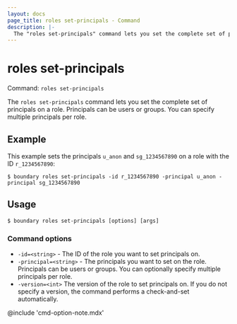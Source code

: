 ```yaml
---
layout: docs
page_title: roles set-principals - Command
description: |-
  The "roles set-principals" command lets you set the complete set of principals on a role. Principals can be users or groups.
---
```


# roles set-principals

Command: `roles set-principals`

The `roles set-principals` command lets you set the complete set of principals on a role.
Principals can be users or groups.
You can specify multiple principals per role.

## Example

This example sets the principals `u_anon` and `sg_1234567890` on a role with the ID `r_1234567890`:

```shell-session
$ boundary roles set-principals -id r_1234567890 -principal u_anon -principal sg_1234567890
```

## Usage

<CodeBlockConfig hideClipboard>

```shell-session
$ boundary roles set-principals [options] [args]
```

</CodeBlockConfig>

### Command options

- `-id=<string>` - The ID of the role you want to set principals on.
- `-principal=<string>` - The principals you want to set on the role.
Principals can be users or groups.
You can optionally specify multiple principals per role.
- `-version=<int>` The version of the role to set principals on.
If you do not specify a version, the command performs a check-and-set automatically.

@include 'cmd-option-note.mdx'